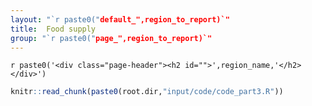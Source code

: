 ```yaml
---
layout: "`r paste0("default_",region_to_report)`"
title:  Food supply
group: "`r paste0("page_",region_to_report)`"
---
```


`r paste0('<div class="page-header"><h2 id="">',region_name,'</h2></div>')`

<!--
%
% PPPPPPPPPPPPPPPPP                                               tttt           333333333333333
% P::::::::::::::::P                                           ttt:::t          3:::::::::::::::33
% P::::::PPPPPP:::::P                                          t:::::t          3::::::33333::::::3
% PP:::::P     P:::::P                                         t:::::t          3333333     3:::::3
%   P::::P     P:::::Paaaaaaaaaaaaa  rrrrr   rrrrrrrrr   ttttttt:::::ttttttt                3:::::3
%   P::::P     P:::::Pa::::::::::::a r::::rrr:::::::::r  t:::::::::::::::::t                3:::::3
%   P::::PPPPPP:::::P aaaaaaaaa:::::ar:::::::::::::::::r t:::::::::::::::::t        33333333:::::3
%   P:::::::::::::PP           a::::arr::::::rrrrr::::::rtttttt:::::::tttttt        3:::::::::::3
%   P::::PPPPPPPPP      aaaaaaa:::::a r:::::r     r:::::r      t:::::t              33333333:::::3
%   P::::P            aa::::::::::::a r:::::r     rrrrrrr      t:::::t                      3:::::3
%   P::::P           a::::aaaa::::::a r:::::r                  t:::::t                      3:::::3
%   P::::P          a::::a    a:::::a r:::::r                  t:::::t    tttttt            3:::::3
% PP::::::PP        a::::a    a:::::a r:::::r                  t::::::tttt:::::t3333333     3:::::3
% P::::::::P        a:::::aaaa::::::a r:::::r                  tt::::::::::::::t3::::::33333::::::3
% P::::::::P         a::::::::::aa:::ar:::::r                    tt:::::::::::tt3:::::::::::::::33
% PPPPPPPPPP          aaaaaaaaaa  aaaarrrrrrr                      ttttttttttt   333333333333333
%



%%%%%%%%%%%%%%%%%%%%%%%%%%%%%%%%%%%%%%%%%%%%%%%%%%
%% PART3 - Food Supply
%%%%%%%%%%%%%%%%%%%%%%%%%%%%%%%%%%%%%%%%%%%%%%%%%% -->



```r
knitr::read_chunk(paste0(root.dir,"input/code/code_part3.R"))
```



```r
```

<!--
%   ____   _        _                                                                                         _
%  |  _ \ (_)  ___ | |_  __ _  _ __  _   _    ___  _ __    ___  _ __  __ _  _   _   ___  _   _  _ __   _ __  | | _   _
%  | | | || | / _ \| __|/ _` || '__|| | | |  / _ \| '_ \  / _ \| '__|/ _` || | | | / __|| | | || '_ \ | '_ \ | || | | |
%  | |_| || ||  __/| |_| (_| || |   | |_| | |  __/| | | ||  __/| |  | (_| || |_| | \__ \| |_| || |_) || |_) || || |_| |
%  |____/ |_| \___| \__|\__,_||_|    \__, |  \___||_| |_| \___||_|   \__, | \__, | |___/ \__,_|| .__/ | .__/ |_| \__, |
%                                    |___/                           |___/  |___/              |_|    |_|        |___/ -->


```r
```

```r
```


```r
```

```r
```

```r
```


```r
```


```r
```





<!--
%    ____                                             _               _    _
%   / ___| _ __  ___   _ __    _ __   _ __  ___    __| | _   _   ___ | |_ (_)  ___   _ __
%  | |    | '__|/ _ \ | '_ \  | '_ \ | '__|/ _ \  / _` || | | | / __|| __|| | / _ \ | '_ \
%  | |___ | |  | (_) || |_) | | |_) || |  | (_) || (_| || |_| || (__ | |_ | || (_) || | | |
%   \____||_|   \___/ | .__/  | .__/ |_|   \___/  \__,_| \__,_| \___| \__||_| \___/ |_| |_|
%                     |_|     |_|
% -->



```r
```

```r
```

```r
```

```r
```

```r
```


```r
```


```r
```


<!-- %
%    ____
%   / ___| _ __  ___   _ __
%  | |    | '__|/ _ \ | '_ \
%  | |___ | |  | (_) || |_) |
%   \____||_|   \___/ | .__/
%                     |_|
% -->



```r
```

```r
```


```r
```


```r
```

```r
```


```r
```


```r
```



<!-- %
%   _      _                   _                _
%  | |    (_)__   __ ___  ___ | |_  ___    ___ | | __
%  | |    | |\ \ / // _ \/ __|| __|/ _ \  / __|| |/ /
%  | |___ | | \ V /|  __/\__ \| |_| (_) || (__ |   <
%  |_____||_|  \_/  \___||___/ \__|\___/  \___||_|\_\
%
% -->



```r
```

```r
```


```r
```


```r
```

```r
```



```r
```




```r
```



<!-- %   _____  _       _                  _
%  |  ___|(_) ___ | |__    ___  _ __ (_)  ___  ___
%  | |_   | |/ __|| '_ \  / _ \| '__|| | / _ \/ __|
%  |  _|  | |\__ \| | | ||  __/| |   | ||  __/\__ \
%  |_|    |_||___/|_| |_| \___||_|   |_| \___||___/
% -->

```r
```

```r
```


```r
```


```r
```

```r
```


```r
```


```r
```

<!-- %      _                 _               _  _                       _   _                    _
%     / \    __ _  _ __ (_)  ___  _   _ | || |_  _   _  _ __  __ _ | | | |_  _ __  __ _   __| |  ___
%    / _ \  / _` || '__|| | / __|| | | || || __|| | | || '__|/ _` || | | __|| '__|/ _` | / _` | / _ \
%   / ___ \| (_| || |   | || (__ | |_| || || |_ | |_| || |  | (_| || | | |_ | |  | (_| || (_| ||  __/
%  /_/   \_\\__, ||_|   |_| \___| \__,_||_| \__| \__,_||_|   \__,_||_|  \__||_|   \__,_| \__,_| \___|
%           |___/ -->



```r
```

```r
```


```r
```


```r
```

```r
```


```r
```


```r
```

